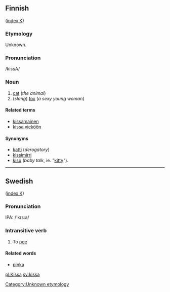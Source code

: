 ==Finnish==
([[Wiktionary:Finnish_index_k|index K]])

===Etymology===
Unknown. [[Category:Unknown etymology]]

===Pronunciation===
/kissΑ/

===Noun===
#[[cat]] (''the animal'')
#(''slang'') [[fox]] (''a sexy young woman'')

====Related terms====
*[[kissamainen]]
*[[kissa vieköön]]

====Synonyms====
*[[katti]] (''derogatory'')
*[[kissimirri]]
*[[kisu]] (''baby talk'', ie. "[[kitty]]").

-------------------------------------------------------------------

== Swedish ==
([[Wiktionary:Swedish_index_k|index K]])

=== Pronunciation ===
IPA: /'kɪs:a/

=== Intransitive verb ===
#To [[pee]]

==== Related words ====
*[[pinka]]

[[pl:Kissa]]
[[sv:kissa]]